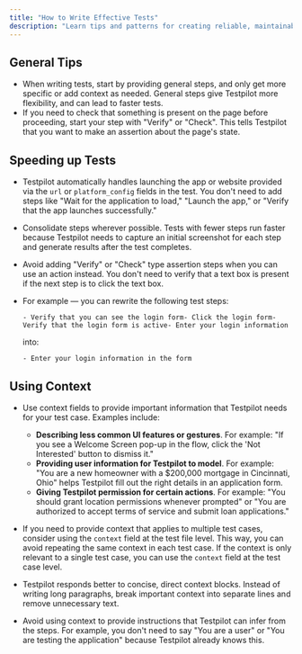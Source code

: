 ```yaml
---
title: "How to Write Effective Tests"
description: "Learn tips and patterns for creating reliable, maintainable tests. Optimize test speed, use context effectively, and improve accuracy."
---
```


## General Tips[​](#general-tips "Direct link to General Tips")

- When writing tests, start by providing general steps, and only get more specific or add context as
  needed. General steps give Testpilot more flexibility, and can lead to faster tests.
- If you need to check that something is present on the page before proceeding, start your step with
  "Verify" or "Check". This tells Testpilot that you want to make an assertion about the page's
  state.

## Speeding up Tests[​](#speeding-up-tests "Direct link to Speeding up Tests")

- Testpilot automatically handles launching the app or website provided via the `url` or
  `platform_config` fields in the test. You don't need to add steps like "Wait for the application
  to load," "Launch the app," or "Verify that the app launches successfully."

- Consolidate steps wherever possible. Tests with fewer steps run faster because Testpilot needs to
  capture an initial screenshot for each step and generate results after the test completes.

- Avoid adding "Verify" or "Check" type assertion steps when you can use an action instead. You
  don't need to verify that a text box is present if the next step is to click the text box.

- For example — you can rewrite the following test steps:

  ```
  - Verify that you can see the login form- Click the login form- Verify that the login form is active- Enter your login information
  ```

  into:

  ```
  - Enter your login information in the form
  ```

## Using Context[​](#using-context "Direct link to Using Context")

- Use context fields to provide important information that Testpilot needs for your test case.
  Examples include:
  - **Describing less common UI features or gestures**. For example: "If you see a Welcome Screen
    pop-up in the flow, click the 'Not Interested' button to dismiss it."
  - **Providing user information for Testpilot to model**. For example: "You are a new homeowner
    with a $200,000 mortgage in Cincinnati, Ohio" helps Testpilot fill out the right details in an
    application form.
  - **Giving Testpilot permission for certain actions**. For example: "You should grant location
    permissions whenever prompted" or "You are authorized to accept terms of service and submit loan
    applications."

- If you need to provide context that applies to multiple test cases, consider using the `context`
  field at the test file level. This way, you can avoid repeating the same context in each test
  case. If the context is only relevant to a single test case, you can use the `context` field at
  the test case level.

- Testpilot responds better to concise, direct context blocks. Instead of writing long paragraphs,
  break important context into separate lines and remove unnecessary text.

- Avoid using context to provide instructions that Testpilot can infer from the steps. For example,
  you don't need to say "You are a user" or "You are testing the application" because Testpilot
  already knows this.
